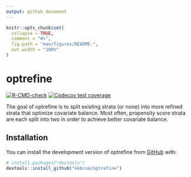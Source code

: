```yaml
---
output: github_document
---
```


<!-- README.md is generated from README.Rmd. Please edit that file -->

```r
knitr::opts_chunk$set(
  collapse = TRUE,
  comment = "#>",
  fig.path = "man/figures/README-",
  out.width = "100%"
)
```

# optrefine

<!-- badges: start -->
  [![R-CMD-check](https://github.com/kkbrum/optrefine/actions/workflows/R-CMD-check.yaml/badge.svg)](https://github.com/kkbrum/optrefine/actions/workflows/R-CMD-check.yaml)
  [![Codecov test coverage](https://codecov.io/gh/kkbrum/optrefine/branch/main/graph/badge.svg)](https://app.codecov.io/gh/kkbrum/optrefine?branch=main)
  <!-- badges: end -->

The goal of optrefine is to split existing strata (or none) into more refined strata that optimize covariate balance. Most often, propensity score strata are each split into two in order to achieve better covariate balance.

## Installation

You can install the development version of optrefine from [GitHub](https://github.com/) with:

``` r
# install.packages("devtools")
devtools::install_github("kkbrum/optrefine")
```
